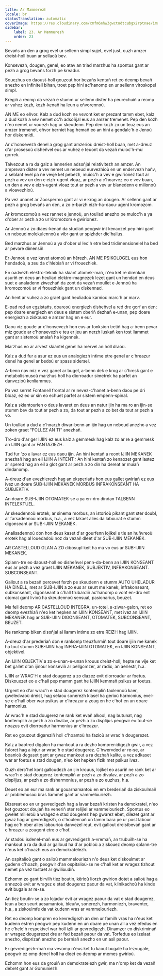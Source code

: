 ```yaml
---
title: Ar Mammerezh
locale: br
statusTranslation: automatic
coverImage: https://res.cloudinary.com/xmfm6mhw3gwctndtcubgx2rptnae/image/upload/v1740337243/small_cover_educacion_fundamental_a051170f1c.webp
sidebar:
    label: 23. Ar Mammerezh
    order: 23
---
```

Bevañs an den a grog evel ur sellenn simpl sujet, evel just, ouzh amzer dreist-holl buan ar sellaoù bev.

Konsevezh, dougen, genel, eo atav an triad marzhus ha spontus gant ar pezh a grog bevañs forzh pe kreadur.

Souezhus eo daoust-holl gouzout hor bezañs kentañ ret eo deomp bevañ anezho en infinitell bihan, troet pep hini ac'hanomp en ur sellenn viroskopel simpl.

Kregiñ a reomp da vezañ e stumm ur sellenn dister ha peurechuiñ a reomp ar vuhez kozh, kozh-kenañ ha leun a eñvorennoù.

AN ME eo eñvor. Kalz a dud kozh ne vevont ket er prezant tamm ebet, kalz a dud kozh a vev nemet oc'h adsoñjal eus an amzer tremenet. Pep den kozh n'eo nemet ur vouezh hag ur skeudenn. Pep den kozh zo un teuz eus an amzer tremenet, eñvor berniet hag hemañ eo an hini a gendalc'h e Jenoù hor diskennidi.

Ar c'honsevezh denel a grog gant amzerioù dreist-holl buan, met a-dreuz d'ar prosesoù disheñvel eus ar vuhez e teuont da vezañ muioc'h-mui gorrek.

Talvezout a ra da galz a lennerien adsoñjal relativitezh an amzer. An amprevan dister a vev nemet un nebeud eurvezhioù en un endervezh hañv, a seblant evel pa ne vevje ket pebezh, muioc'h a vev e gwirionez tout ar pezh a vev un den e eizh-ugent vloaz, ar pezh a c'hoarvez eo e vev buan, un den a vev e eizh-ugent vloaz tout ar pezh a vev ur blanedenn e milionoù a vloavezhioù.

Pa vez unanet ar Zoospermo gant ar vi e krog an dougen. Ar sellenn gant ar pezh a grog bevañs an den, a zo e-barzh eizh-ha-daou-ugent kromozom.

Ar kromozomoù a vez rannet e jennoù, un toullad anezho pe muioc'h a ya d'ober ar pezh a zo ur Kromozom e gwirionez.

Ar Jennoù a zo diaes-kenañ da studiañ peogwir int kenaozet pep hini gant un nebeud molekulennoù a vibr gant ur spizhder dic'hallus.

Bed marzhus ar Jennoù a ya d'ober ul lec'h etre bed tridimensionelel ha bed ar pevare dimensiñ.

Er Jennoù e vez kavet atomoù an hêrezh. AN ME PSIKOLOGEL eus hon hendadoù, a zeu da c'hlebiañ ar vi frouezhiek.

En oadvezh elektro-teknik ha skiant atomek-mañ, n'eo ket re direnkañ asuriñ en deus an heuliad elektro-magnezek lezet gant un hendad en deus suet e analadenn ziwezhañ da zont da vezañ moullet e Jennoù ha kromozomoù ar vi frouezhiek gant un diskennad.

An hent ar vuhez a zo graet gant heuliadoù karnioù marc'h ar marv.

E-pad red an egzistañs, doareoù energiezh disheñvel a red dre gorf an den; pep doare energiezh en deus e sistem oberiñ dezhañ e-unan, pep doare energiezh a ziskouez e amzer hag en e eur.

Daou viz goude ar c'honsevezh hon eus ar fonksion tretiñ hag a-benn pevar miz goude ar c'honsevezh e teu er jeu an nerzh luskañ ken tost liammet gant ar sistemoù analañ ha kigennek.

Marzhus eo ar arvest skiantel genel ha mervel an holl draoù.

Kalz a dud fur a asur ez eus un analogiezh intime etre genel ar c'hreazur denel ha genel ar bedoù er spass sidersel.

A-benn nav miz e vez ganet ar bugel, a-benn dek e krog ar c'hresk gant e metabolismusoù marzhus holl ha diorroadur simetrek ha parfet an danvezioù kenliammus.

Pa vez serret Fontanell frontal ar re nevez-c'hanet a-benn daou pe dri bloaz, ez eo ur sin eo echuet parfet ar sistem empenn-spinal.

Kalz a skiantourien o deus lavaret en deus an natur ijin ha ma ro an ijin-se stumm bev da tout ar pezh a zo, da tout ar pezh a zo bet da tout ar pezh a vo.

Un toullad a dud a c'hoarzh diwar-benn an ijin hag un nebeud anezho a vez zoken graet "FOLLEZ AN TI" anezhañ.

Tro-dro d'ar ger IJIIN ez eus kalz a gemmesk hag kalz zo ar re a gemmesk an IJIIN gant ar FANTAZIEZH.

Tud fur 'zo a lavar ez eus daou ijin. An hini kentañ a reont IJIIN MEKANEK anezhañ hag an eil IJIIN A INTENT : An hini kentañ zo kenaozet gant lastez ar spered hag an eil a glot gant ar pezh a zo din ha dereat ar muiañ dindanomp.

A-dreuz d'an evezhierezh hag an eksperiañs hon eus gallet gwiriañ ez eus ivez un doare SUB-IJIIN MEKANEK MORBUS INFRAKONSEANT HA SUBJEKTIV.

An doare SUB-IJIIN OTOMATEK-se a ya en-dro dindan TALBENN INTELEKTUEL.

Ar skeudennoù erotek, ar sinema morbus, an istorioù pikant gant ster doubl, ar farsadennoù morbus, h.a., a vez lakaet alies da labourat e stumm digonseant ar SUB-IJIIN MEKANEK.

Analisadennoù don hon deus kaset d'ar gourfenn lojikel e tle an huñvreoù erotek hag al louedadoù noz da vezañ dleet d'ar SUB-IJIIN MEKANEK.

AR CASTELLOUD GLAN A ZO dibosupl keit ha ma vo eus ar SUB-IJIIN MEKANEK.

Splann-tre eo daoust-holl eo disheñvel penn-da-benn an IJIIN KONSEANT eus ar pezh a vez graet IJIIN MEKANEK, SUBJEKTIV, INFRAKONSEANT. SUBCONSEANT.

Gallout a ra bezañ percevet forzh pe skeudenn e stumm AUTO UHELADUR HA DINELL, met ar SUB-IJIIN a zo eus ar seurt me kanek, infrakonseant, subkonseant, digonseant a c'hall trubardiñ ac'hanomp o vont en-dro ent otomat gant livioù ha skeudennoù sensual, pasionarius, beuzet.

Ma fell deomp AR CASTELLOUD INTEGRA, un-totel, a-ziwar-galon, ret eo deomp evezhiañ n'eo ket hepken an IJIIN KONSEANT, met ivez an IJIIN MEKANEK hag ar SUB-IJIIN DIGONSEANT, OTOMATEK, SUBCONSEANT, BEUZET.

Ne rankomp biken disoñjal al liamm intime zo etre REIZH hag IJIIN.

A-dreuz d'ar prederiañ don e rankomp treuzfurmiñ tout doare ijiin me kanek ha tout stumm SUB-IJIIN hag INFRA-IJIIN OTOMATEK, en IJIIN KONSEANT, objektivel.

An IJIIN OBJEKTIV a zo e-unan-e-unan krouus dreist-holl, hepte ne vije ket bet gallet d'an ijinour konseviñ ar pellgomzer, ar radio, an aerlestr, h.a.

IJIIN ar WRAC'H e stad dougerez a zo diazez evit diorroadur ar foetus. Diskouezet eo e c'hall pep mamm gant he IJIIN kemmañ psikus ar foetus.

Urgent eo d'ar wrac'h e stad dougerez kontempliñ taolennoù kaer, gweledvaoù dreist, hag selaou sonerezh klasel ha gerioù harmonius, evel-se e c'hall ober war psikus ar c'hreazur a zoug en he c'hof en un doare harmonius.

Ar wrac'h e stad dougerez ne rank ket evañ alkool, nag butunat, nag kontempliñ ar pezh a zo divalav, ar pezh a zo displijus peogwir eo tout-se noazus evit diorroadur harmonius ar c'hreazur.

Ret eo gouzout digareziñ holl c'hoantoù ha fazioù ar wrac'h dougerezet.

Kalz a baotred digalon ha mankout a ra dezho komprenidigezh gwir, a vez fuloret hag a injur ar wrac'h e stad dougerez. C'hwervded ar re-se, ar boanioù degaset gant ar gwaz mankout a ra dezhañ kalite, a vez adkaset war ar foetus e stad dougen, n'eo ket hepken fizik met psikus ivez.

Ouzh derc'hel kont galloudezh an ijin krouus, lojikel eo asuriñ ne rank ket ar wrac'h e stad dougerez kontempliñ ar pezh a zo divalav, ar pezh a zo displijus, ar pezh a zo disharmonius, ar pezh a zo euzhus, h.a.

Deuet eo an eur ma rank ar gouarnamantoù en em brederiañ da ziskoulmañ ar problemusoù bras liammet gant ar vammelouriezh.

Dizereat eo en ur gevredigezh hag a lavar bezañ kristen ha demokratel, n'eo ket gouzout doujañ ha veneriñ ster relijiel ar vammelouriezh. Spontus eo gwelet milieroù a wragez e stad dougerez hep gwarez ebet, dilezet gant ar gwaz hag ar gevredigezh, o c'houlennañ un tamm bara pe ur post labour hag oc'h ober alies labourioù danvezel reut, evit gallout dreistbevañ gant ar c'hreazur a zougont etre o c'hof.

Ar stadoù isdenel-mañ eus ar gevredigezh a-vremañ, an trubuilh-se ha mankout a ra da dud ar galloud ha d'ar pobloù a ziskouez deomp splann-tre n'eus ket c'hoazh eus an demokratelezh.

An ospitalioù gant o salioù mammelouriezh n'o deus ket diskoulmet ar gudenn c'hoazh, peogwir d'an ospitalioù-se ne c'hall ket ar wragez tizhout nemet pa vez tostaet ar gwilioudiñ.

Ezhomm zo gant birvilh tiez boutin, kêrioù liorzh gwirion dotet a salioù hag a annezoù evit ar wragez e stad dougerez paour da vat, klinikachoù ha kinde evit bugale ar re-se.

An tiez boutin-se a zo lojadur evit ar wragez paour da vat e stad dougerez, leun a bep seurt aesamantoù, bleuñv, sonerezh, harmoniezh, braventer, h.a., a ziskoulmfe da vat kudenn vras ar vammelouriezh.

Ret eo deomp kompren eo kevredigezh an den ur familh vras ha n'eus ket kudenn estren peogwir pep kudenn en un doare pe unan all a vez efedus en he c'helc'h respekivel war holl izili ar gevredigezh. Dinamzer eo diskriminañ ar wragez dougerezet dre ar fed bezañ paour da vat. Torfedus eo izelaat anezho, disprizañ anezho pe berniañ anezho en un asil paour.

Er gevredigezh-mañ ma vevomp n'eus ket tu kaout bugale ha lezvugale, peogwir ez omp denel holl ha dleet eo deomp ar memes gwirioù.

Ezhomm hon eus da grouiñ an demokratelezh gwir, ma n'omp ket da vezañ debret gant ar Gomuniezh.
